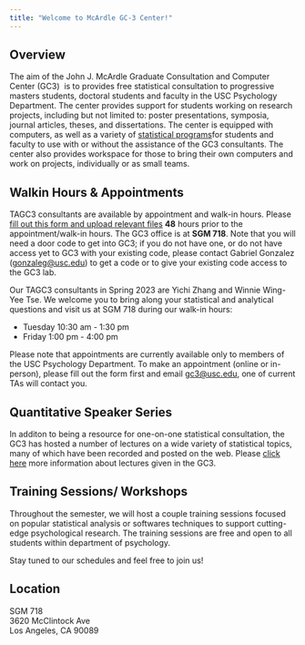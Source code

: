 ```yaml
---
title: "Welcome to McArdle GC-3 Center!"
---
```


## Overview

The aim of the John J. McArdle Graduate Consultation and Computer Center (GC3)  is to provides free statistical consultation to progressive masters students, doctoral students and faculty in the USC Psychology Department. The center provides support for students working on research projects, including but not limited to: poster presentations, symposia, journal articles, theses, and dissertations. The center is equipped with computers, as well as a variety of [statistical programs](https://dornsife.usc.edu/psyc/statistical-programs-page/)for students and faculty to use with or without the assistance of the GC3 consultants. The center also provides workspace for those to bring their own computers and work on projects, individually or as small teams.

## Walkin Hours & Appointments

TAGC3 consultants are available by appointment and walk-in hours. Please [fill out this form and upload relevant files](https://forms.gle/RYxWnyUwrJRBY5bu9) **48** hours prior to the appointment/walk-in hours. The GC3 office is at **SGM 718**. Note that you will need a door code to get into GC3; if you do not have one, or do not have access yet to GC3 with your existing code, please contact Gabriel Gonzalez ([gonzaleg\@usc.edu](mailto:gonzaleg@usc.edu)) to get a code or to give your existing code access to the GC3 lab.

Our TAGC3 consultants in Spring 2023 are Yichi Zhang and Winnie Wing-Yee Tse. We welcome you to bring along your statistical and analytical questions and visit us at SGM 718 during our walk-in hours:

-   Tuesday 10:30 am - 1:30 pm
-   Friday 1:00 pm - 4:00 pm

Please note that appointments are currently available only to members of the USC Psychology Department. To make an appointment (online or in-person), please fill out the form first and email [gc3\@usc.edu](mailto:gc3@usc.edu), one of current TAs will contact you.

## Quantitative Speaker Series

In additon to being a resource for one-on-one statistical consultation, the GC3 has hosted a number of lectures on a wide variety of statistical topics, many of which have been recorded and posted on the web. Please [click here](quant_talks.html) more information about lectures given in the GC3.

## Training Sessions/ Workshops

Throughout the semester, we will host a couple training sessions focused on popular statistical analysis or softwares techniques to support cutting-edge psychological research. The training sessions are free and open to all students within department of psychology.\

Stay tuned to our schedules and feel free to join us!

## Location

SGM 718\
3620 McClintock Ave\
Los Angeles, CA 90089
